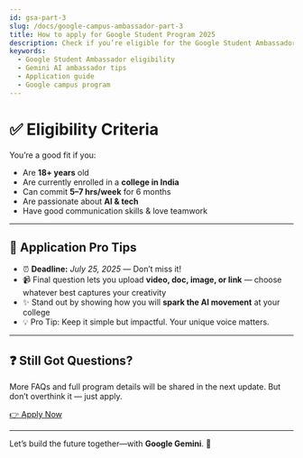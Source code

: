 ```yaml
---
id: gsa-part-3
slug: /docs/google-campus-ambassador-part-3
title: How to apply for Google Student Program 2025
description: Check if you’re eligible for the Google Student Ambassador Program and learn how to submit a standout application.
keywords:
  - Google Student Ambassador eligibility
  - Gemini AI ambassador tips
  - Application guide
  - Google campus program
---
```


# ✅ Eligibility Criteria

You’re a good fit if you:

<ul className="list-disc pl-5 space-y-1">
  <li>Are <strong>18+ years</strong> old</li>
  <li>Are currently enrolled in a <strong>college in India</strong></li>
  <li>Can commit <strong>5–7&nbsp;hrs/week</strong> for 6 months</li>
  <li>Are passionate about <strong>AI & tech</strong></li>
  <li>Have good communication skills & love teamwork</li>
</ul>

<hr className="my-8 border-gray-300" />

## 📝 Application Pro Tips

- ⏰ <strong>Deadline:</strong> <em>July&nbsp;25,&nbsp;2025</em> — Don’t miss it!
- 📹 Final question lets you upload **video, doc, image, or link** — choose whatever best captures your creativity
- ✨ Stand out by showing how you will <strong>spark the AI movement</strong> at your college
- 💡 Pro Tip: Keep it simple but impactful. Your unique voice matters.

<hr className="my-8 border-gray-300" />

## ❓ Still Got Questions?

More FAQs and full program details will be shared in the next update. But don’t overthink it — just apply.

<div className="text-center my-6">
  <a
    href="https://t2m.io/GSA"
    target="_blank"
    rel="noopener"
    className="inline-block bg-gradient-to-r from-green-300 to-blue-500 hover:from-green-400 hover:to-blue-600 text-black font-semibold px-8 py-3 rounded-lg shadow-lg transition-colors" 
  >
    👉 Apply Now
  </a>
</div>

---

Let’s build the future together—with **Google Gemini**. 💫
